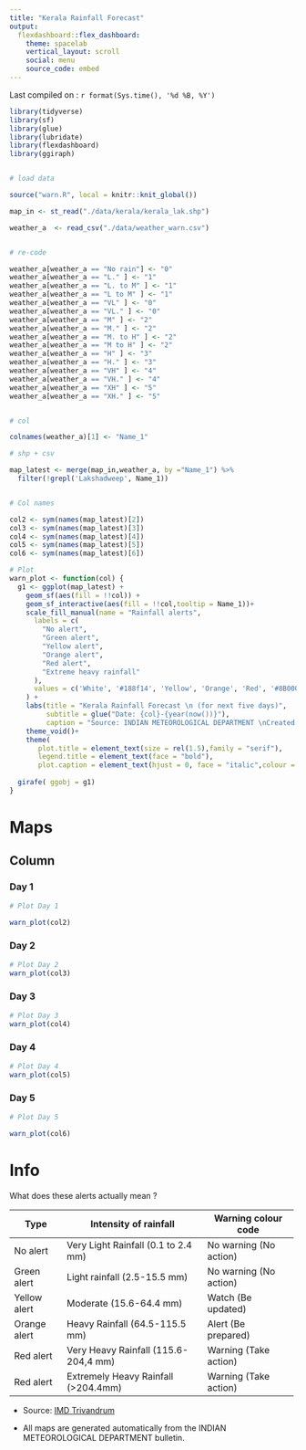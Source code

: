 ```yaml
---
title: "Kerala Rainfall Forecast"
output: 
  flexdashboard::flex_dashboard:
    theme: spacelab
    vertical_layout: scroll
    social: menu
    source_code: embed
---
```



Last compiled on : `r format(Sys.time(), '%d %B, %Y')`



```r

library(tidyverse)
library(sf)
library(glue)
library(lubridate)
library(flexdashboard)
library(ggiraph)


# load data

source("warn.R", local = knitr::knit_global())

map_in <- st_read("./data/kerala/kerala_lak.shp")

weather_a  <- read_csv("./data/weather_warn.csv")


# re-code

weather_a[weather_a == "No rain"] <- "0"
weather_a[weather_a == "L." ] <- "1"
weather_a[weather_a == "L. to M" ] <- "1"
weather_a[weather_a == "L to M" ] <- "1"
weather_a[weather_a == "VL" ] <- "0"
weather_a[weather_a == "VL." ] <- "0"
weather_a[weather_a == "M" ] <- "2"
weather_a[weather_a == "M." ] <- "2"
weather_a[weather_a == "M. to H" ] <- "2"
weather_a[weather_a == "M to H" ] <- "2"
weather_a[weather_a == "H" ] <- "3"
weather_a[weather_a == "H." ] <- "3"
weather_a[weather_a == "VH" ] <- "4"
weather_a[weather_a == "VH." ] <- "4"
weather_a[weather_a == "XH" ] <- "5"
weather_a[weather_a == "XH." ] <- "5"


# col

colnames(weather_a)[1] <- "Name_1"

# shp + csv

map_latest <- merge(map_in,weather_a, by ="Name_1") %>% 
  filter(!grepl('Lakshadweep', Name_1))


# Col names

col2 <- sym(names(map_latest)[2])
col3 <- sym(names(map_latest)[3])
col4 <- sym(names(map_latest)[4])
col5 <- sym(names(map_latest)[5])
col6 <- sym(names(map_latest)[6])

# Plot
warn_plot <- function(col) {
  g1 <- ggplot(map_latest) +
    geom_sf(aes(fill = !!col)) +
    geom_sf_interactive(aes(fill = !!col,tooltip = Name_1))+
    scale_fill_manual(name = "Rainfall alerts",
      labels = c(
        "No alert",
        "Green alert",
        "Yellow alert",
        "Orange alert",
        "Red alert",
        "Extreme heavy rainfall"
      ),
      values = c('White', '#188f14', 'Yellow', 'Orange', 'Red', '#8B0000')
    ) +
    labs(title = "Kerala Rainfall Forecast \n (for next five days)",
         subtitle = glue("Date: {col}-{year(now())}"),
         caption = "Source: INDIAN METEOROLOGICAL DEPARTMENT \nCreated by: Open-oven") +
    theme_void()+
    theme(
       plot.title = element_text(size = rel(1.5),family = "serif"),
       legend.title = element_text(face = "bold"),
       plot.caption = element_text(hjust = 0, face = "italic",colour = '#281bde'))
  
  girafe( ggobj = g1)
}

```

Maps 
=====================================  

Column {.tabset}
-----------------------------------------------------------------------

### Day 1 

```r
# Plot Day 1

warn_plot(col2)
```

### Day 2 

```r
# Plot Day 2
warn_plot(col3)
```



### Day 3  

```r
# Plot Day 3
warn_plot(col4)
```

### Day 4 

```r

# Plot Day 4
warn_plot(col5)
```

### Day 5  

```r

# Plot Day 5

warn_plot(col6)
```


Info
=====================================  

What does these alerts actually mean ?
 
+--------------+--------------------------------------+------------------------+ 
| Type         | Intensity of rainfall                | Warning colour code    |
+==============+======================================+========================+
| No alert     | Very Light Rainfall (0.1 to 2.4 mm)  | No warning (No action) |
+--------------+--------------------------------------+------------------------+
| Green alert  | Light rainfall (2.5-15.5 mm)         | No warning (No action) |
+--------------+--------------------------------------+------------------------+
| Yellow alert | Moderate (15.6-64.4 mm)              | Watch (Be updated)     |
+--------------+--------------------------------------+------------------------+
| Orange alert | Heavy Rainfall (64.5-115.5 mm)       | Alert (Be prepared)    |
+--------------+--------------------------------------+------------------------+
| Red alert    | Very Heavy Rainfall (115.6-204,4 mm) | Warning (Take action)  |
+--------------+--------------------------------------+------------------------+
| Red alert    | Extremely Heavy Rainfall (>204.4mm)  | Warning (Take action)  |  
+--------------+--------------------------------------+------------------------+



* Source: [IMD Trivandrum](https://mausam.imd.gov.in/thiruvananthapuram)

* All maps are generated automatically from the INDIAN METEOROLOGICAL DEPARTMENT bulletin.






